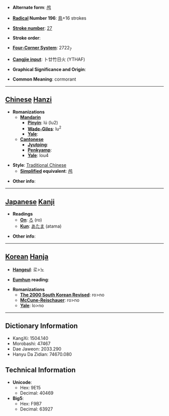 * '''Alternate form''': [[鸬]]

* '''[[Wiktionary:Chinese radical index| Radical]] Number 196''': [[Wiktionary:Chinese radical index 鳥|鳥]]+16 strokes

* '''[[Wiktionary:Chinese total strokes index|Stroke number]]''': [[Wiktionary:Chinese total strokes index 27|27]]

* '''Stroke order''': 

* '''[[Wiktionary:Chinese four corner index|Four-Corner System]]''': 2722<sub>7</sub>

* '''[[Wiktionary:Chinese Cangjie index|Cangjie input]]''': 卜廿竹日火 (YTHAF)

* '''Graphical Significance and Origin''': 

* '''Common Meaning''': cormorant

----

== [[Chinese]] [[Hanzi]] ==

* '''Romanizations'''
** '''[[Mandarin]]'''
*** '''[[Pinyin]]''': lú (lu2)
*** '''[[Wade-Giles]]''': lu<sup>2</sup>
*** '''[[Yale]]''': 
** '''[[Cantonese]]'''
*** '''[[Jyutping]]''':
*** '''[[Penkyamp]]''': 
*** '''[[Yale]]''': lou4

* '''Style''': [[Traditional Chinese]] 
** '''[[Simplified Chinese|Simplified]] equivalent''': [[鸬]]

* '''Other info''': 

----

== [[Japanese]] [[Kanji]] ==

* '''Readings'''
** '''[[On]]''': [[ろ]] (ro)
** '''[[Kun]]''': [[あたま]] (atama)

* '''Other info''':  

----

== [[Korean]] [[Hanja]] ==

* '''[[Hangeul]]''': 로>노

* '''[[Eumhun]] reading''': 

* '''Romanizations'''
** '''[[The 2000 South Korean Revised Romanization|The 2000 South Korean Revised]]''': ro>no
** '''[[McCune-Reischauer]]''': ro>no
** '''[[Yale]]''': lo>no

----

== Dictionary Information ==

* KangXi: 1504.140
* Morobashi: 47467
* Dae Jaweon: 2033.290
* Hanyu Da Zidian: 74670.080

== Technical Information ==

* '''Unicode''':
** Hex: 9E15
** Decimal: 40469
* '''Big5''':
** Hex: F9B7
** Decimal: 63927